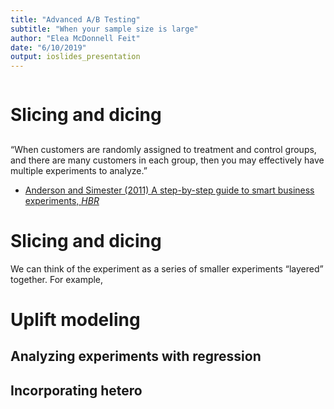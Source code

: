 ```yaml
---
title: "Advanced A/B Testing"
subtitle: "When your sample size is large"
author: "Elea McDonnell Feit"
date: "6/10/2019"
output: ioslides_presentation
---
```


```r
```

# Slicing and dicing

## 

<div class="centered">
"When customers are randomly assigned to treatment and control groups, and there are many customers in each group, then you may effectively have multiple experiments to analyze."
</div>
- [Anderson and Simester (2011) A step-by-step guide to smart business experiments, *HBR*]() 


# Slicing and dicing

We can think of the experiment as a series of smaller experiments "layered" together. 
For example, 

# Uplift modeling

## Analyzing experiments with regression

## Incorporating hetero
# 
